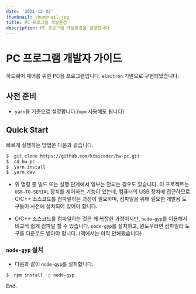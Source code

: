 ```yaml
---
date: '2021-12-02'
thumbnail: thumbnail.jpg
title: PC 프로그램 개발환경
description: PC 프로그램 개발환경을 설명합니다
---
```


# PC 프로그램 개발자 가이드

하드웨어 제어를 위한 PC용 프로그램입니다. `electron` 기반으로 구현되었습니다.

## 사전 준비

- `yarn`을 기준으로 설명합니다.(`npm` 사용해도 됩니다)

## Quick Start

빠르게 실행하는 방법은 다음과 같습니다.

```bash
$  git clone https://github.com/ktaicoder/hw-pc.git
$  cd hw-pc
$  yarn install
$  yarn dev
```

-   위 명령 중 빌드 또는 실행 단계에서 일부는 안되는 경우도 있습니다. 이 프로젝트는 `USB-TO-SERIAL` 장치를 제어하는 기능이 있는데, 컴퓨터의 USB 장치에 접근하므로 C/C++ 소스코드를 컴파일하는 과정이 필요하며, 컴파일을 위해 필요한 개발용 도구들이 사전에 설치되어 있어야 합니다.

-   C/C++ 소스코드를 컴파일하는 것은 꽤 복잡한 과정이지만, `node-gyp`를 이용해서 비교적 쉽게 컴파일 할 수 있습니다. `node-gyp`를 설치하고, 윈도우라면 컴파일러 도구를 다운로드 받아야 합니다. (맥에서는 아직 안해봤습니다)

### `node-gyp` 설치

-   다음과 같이 `node-gyp`를 설치합니다.

```bash
$  npm install -g node-gyp
```

End.